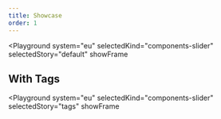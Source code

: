```yaml
---
title: Showcase
order: 1
---
```



<Playground
  system="eu"
  selectedKind="components-slider"
  selectedStory="default"
  showFrame
>
  <Html markup={slider} />
</Playground>

## With Tags

<Playground
  system="eu"
  selectedKind="components-slider"
  selectedStory="tags"
  showFrame
>
  <Html markup={sliderTags} />
</Playground>
